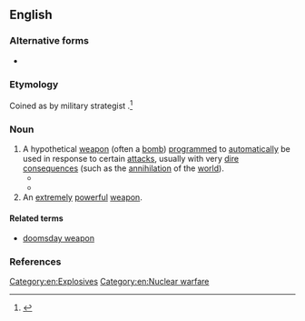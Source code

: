 {{also|Doomsday Device}}
==English==

===Alternative forms===
* {{alter|en|Doomsday Device}}

===Etymology===
Coined as {{m|en|Doomsday Machine}} by military strategist {{w|Herman Kahn}}.<ref>{{cite-book|author=Herman Kahn|authorlink=Herman Kahn|title=On Thermonuclear War|year=1960|publisher=Princeton University Press|pages=144–145|pageurl=https://archive.org/details/onthermonuclearw0000kahn/page/144/mode/2up|passage=I would like to start this section on “not looking or being too dangerous” with some comments on the strategic theory of three conceptualized devices, which I will call the Doomsday Machine, the Doomsday-in-a-Hurry Machine, and the Homicide Pact Machine.}}</ref>

===Noun===
{{en-noun}}

# A hypothetical [[weapon]] (often a [[bomb]]) [[programmed]] to [[automatically]] be used in response to certain [[attack]]s, usually with very [[dire]] [[consequence]]s (such as the [[annihilation]] of the [[world]]).
#* {{quote-av|en|year=1964|author=Stanley Kubrick; Terry Southern; Peter George|title=Dr. Strangelove or: How I Learned to Stop Worrying and Love the Bomb|role=Narrator|passage=For more than a year, ominous rumors had been privately circulating among high-level Western leaders that the Soviet Union had been at work on what was darkly hinted to be the ultimate weapon: a '''doomsday device'''.}}
#* {{quote-journal|en|author=Ben Stein|title=Wall Street, Run Amok|work=The New York Times|date=2008-04-27|url=https://www.nytimes.com/2008/04/27/business/27every.html|issn=0362-4331|passage=Of course, Henry M. Paulson Jr., the Treasury secretary, is calling for merging the S.E.C. with the easygoing Commodity Futures Trading Commission, in the financial equivalent of setting off a '''Doomsday Device'''.}}
# An [[extremely]] [[powerful]] [[weapon]].

====Related terms====
* [[doomsday weapon]]

===References===
<references/>

[[Category:en:Explosives]]
[[Category:en:Nuclear warfare]]